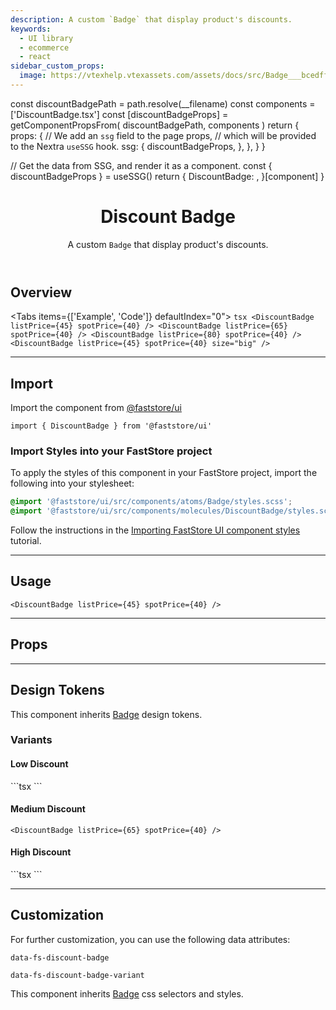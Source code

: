 ```yaml
---
description: A custom `Badge` that display product's discounts.
keywords:
  - UI library
  - ecommerce
  - react
sidebar_custom_props:
  image: https://vtexhelp.vtexassets.com/assets/docs/src/Badge___bcedffeb307527c1606be224a7fb5ac1.png
---
```




  const discountBadgePath = path.resolve(__filename)
  const components = ['DiscountBadge.tsx']
  const [discountBadgeProps] = getComponentPropsFrom(
    discountBadgePath,
    components
  )
  return {
    props: {
      // We add an `ssg` field to the page props,
      // which will be provided to the Nextra `useSSG` hook.
      ssg: {
        discountBadgeProps,
      },
    },
  }
}

  // Get the data from SSG, and render it as a component.
  const { discountBadgeProps } = useSSG()
  return {
    DiscountBadge: <PropsSection propsList={discountBadgeProps} />,
  }[component]
}

<header>

# Discount Badge

A custom `Badge` that display product's discounts.

</header>

## Overview

<Tabs items={['Example', 'Code']} defaultIndex="0">
  <Tab>
    <OverviewSection>
      <DiscountBadge listPrice={45} spotPrice={40} />
      <DiscountBadge listPrice={65} spotPrice={40} />
      <DiscountBadge listPrice={80} spotPrice={40} />
      <DiscountBadge listPrice={45} spotPrice={40} size="big" />
    </OverviewSection>
  </Tab>
  <Tab>
    ```tsx
    <DiscountBadge listPrice={45} spotPrice={40} />
    <DiscountBadge listPrice={65} spotPrice={40} />
    <DiscountBadge listPrice={80} spotPrice={40} />
    <DiscountBadge listPrice={45} spotPrice={40} size="big" />
    ```
  </Tab>
</Tabs>

---

## Import

Import the component from [@faststore/ui](/../components)

```tsx copy
import { DiscountBadge } from '@faststore/ui'
```

### Import Styles into your FastStore project

To apply the styles of this component in your FastStore project, import the following into your stylesheet:

```scss copy
@import '@faststore/ui/src/components/atoms/Badge/styles.scss';
@import '@faststore/ui/src/components/molecules/DiscountBadge/styles.scss';
```

Follow the instructions in the [Importing FastStore UI component styles](/docs/customizing/importing-styles-to-faststore-ui-components) tutorial.

---

## Usage

<OverviewSection>
  <DiscountBadge listPrice={45} spotPrice={40} />
</OverviewSection>

```tsx
<DiscountBadge listPrice={45} spotPrice={40} />
```

---

## Props

<DiscountBadgePropsSection component="DiscountBadge" />

---

## Design Tokens

This component inherits [Badge](/components/atoms/badge) design tokens.

### Variants

#### Low Discount

<OverviewSection>
  <DiscountBadge listPrice={45} spotPrice={40} />
</OverviewSection>
```tsx
<DiscountBadge listPrice={45} spotPrice={40} />
```

<TokenTable>
  <TokenRow
    token="--fs-discount-badge-low-bkg-color"
    value="var(--fs-badge-success-bkg-color)"
    globalValue="var(--fs-color-success-bkg)"
    isColor
  />
  <TokenRow
    token="--fs-discount-badge-low-text-color"
    value="var(--fs-badge-success-text-color)"
    globalValue="var(--fs-color-text)"
    isColor
  />
  <TokenRow
    token="--fs-discount-badge-low-border-color"
    value="var(--fs-badge-success-border-color)"
    globalValue="var(--fs-color-success-bkg)"
    isColor
  />
</TokenTable>

#### Medium Discount

<OverviewSection>
  <DiscountBadge listPrice={65} spotPrice={40} />
</OverviewSection>

```tsx
<DiscountBadge listPrice={65} spotPrice={40} />
```

<TokenTable>
  <TokenRow
    token="--fs-discount-badge-medium-bkg-color"
    value="var(--fs-badge-warning-bkg-color)"
    globalValue="var(--fs-color-warning-bkg)"
    isColor
  />
  <TokenRow
    token="--fs-discount-badge-medium-text-color"
    value="var(--fs-badge-warning-text-color)"
    globalValue="var(--fs-color-warning-text)"
    isColor
  />
  <TokenRow
    token="--fs-discount-badge-medium-border-color"
    value="var(--fs-badge-warning-border-color)"
    globalValue="var(--fs-color-warning-bkg)"
    isColor
  />
</TokenTable>

#### High Discount

<OverviewSection>
  <DiscountBadge listPrice={80} spotPrice={40} />
</OverviewSection>
```tsx
<DiscountBadge listPrice={80} spotPrice={40} />
```

<TokenTable>
  <TokenRow
    token="--fs-discount-badge-high-bkg-color"
    value="var(--fs-badge-danger-bkg-color)"
    globalValue="var(--fs-color-danger-bkg)"
    isColor
  />
  <TokenRow
    token="--fs-discount-badge-high-text-color"
    value="var(--fs-badge-danger-text-color)"
    globalValue="var(--fs-color-text)"
    isColor
  />
  <TokenRow
    token="--fs-discount-badge-high-border-color"
    value="var(--fs-badge-danger-border-color)"
    globalValue="var(--fs-color-danger-bkg)"
    isColor
  />
</TokenTable>

---

## Customization

For further customization, you can use the following data attributes:

`data-fs-discount-badge`

`data-fs-discount-badge-variant`

This component inherits [Badge](/components/atoms/badge) css selectors and styles.
